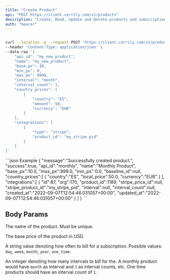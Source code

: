 ```yaml
---
title: "Create Product"
api: "POST https://client.corrily.com/v1/products"
description: "Create, Read, Update and Delete products and subscriptions in Corrily"
auth: "bearer"
---
```


<RequestExample>

```bash Response

curl --location -g --request POST 'https://client.corrily.com/v1/products' \
--header 'Content-Type: application/json' \
--data-raw '{
    "api_id": "my_new_product",
    "name": "my_new_product",
    "base_px": 10,
    "min_px": 0,
    "max_px": 9999,
    "interval": "month",
    "interval_count": 1,
    "country_prices": [
        {
            "country": "ES",
            "amount": 50,
            "currency": "EUR"
        }
    ],
    "integrations": [
        {
            "type": "stripe",
            "product_id": "my_stripe_pid"
        }
    ]
}'
```

</RequestExample>

<ResponseExample>
```json Example
{
   "message":"Successfully created product.",
   "success":true,
   "api_id":"monthly",
   "name":"Monthly Product",
   "base_px":10.0,
   "max_px":999.0,
   "min_px":0.0,
   "baseline_id":null,
   "country_prices":[
      {
         "country":"ES",
         "local_price":50.0,
         "currency":"EUR"
      }
   ],
   "integrations":[
      {
         "id":87,
         "org":170,
         "product_id":1189,
         "stripe_price_id":null,
         "stripe_product_id":"my_stripe_pid",
         "interval":null,
         "interval_count":null,
         "created_at":"2022-09-07T12:54:46.031057+00:00",
         "updated_at":"2022-09-07T12:54:46.031057+00:00"
      }
   ]
}
```
</ResponseExample>

## Body Params



<Param body="name" type="string" required>

The name of the product. Must be unique.

</Param>

<Param body="base_px" type="float">

The base price of the product in USD.

</Param>

<Param body="interval" type="string" required>

A string value denoting how often to bill for a subscription. Possible values: `day`, `week`, `month`, `year`, `one_time`.

</Param>

<Param body="interval_count" type="int32" required>

An integer denoting how many intervals to bill for the. A monthly product would have `month` as interval and `1` as interval counts, etc.
One time products should have an interval count of `1`.

</Param>

